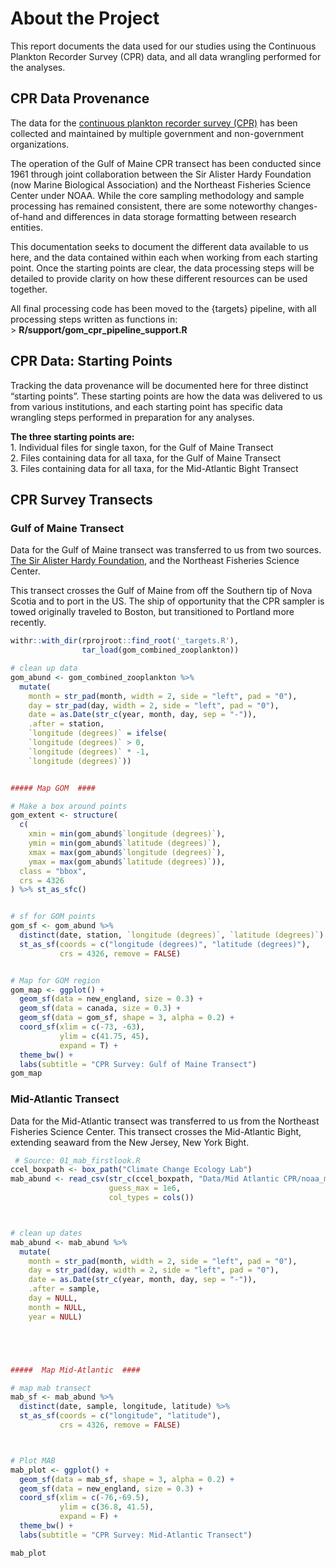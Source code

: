 # About the Project {#intro}

This report documents the data used for our studies using the Continuous Plankton Recorder Survey (CPR) data, and all data wrangling performed for the analyses.


## CPR Data Provenance

The data for the [continuous plankton recorder survey (CPR)](<https://www.cprsurvey.org/services/the-continuous-plankton-recorder/>) has been collected and maintained by multiple government and non-government organizations.

The operation of the Gulf of  Maine CPR transect has been conducted since 1961 through joint collaboration between the Sir Alister Hardy Foundation (now Marine Biological Association) and the Northeast Fisheries Science Center under NOAA. While the core sampling methodology and sample processing has remained consistent, there are some noteworthy changes-of-hand and differences in data storage formatting between research entities.

This documentation seeks to document the different data available to us here, and the data contained within each when working from each starting point. Once the starting points are clear, the data processing steps will be detailed to provide clarity on how these different resources can be used together.

All final processing code has been moved to the {targets} pipeline, with all processing steps written as functions in:\
> **R/support/gom_cpr_pipeline_support.R**


## CPR Data: Starting Points

Tracking the data provenance will be documented here for three distinct "starting points". These starting points are how the data was delivered to us from various institutions, and each starting point has specific data wrangling steps performed in preparation for any analyses.

**The three starting points are:**   
 1. Individual files for single taxon, for the Gulf of Maine Transect   
 2. Files containing data for all taxa, for the Gulf of Maine Transect   
 3. Files containing data for all taxa, for the Mid-Atlantic Bight Transect   


## CPR Survey Transects

### Gulf of Maine Transect

Data for the Gulf of Maine transect was transferred to us from two sources. [The Sir Alister Hardy Foundation](<https://www.cprsurvey.org/about-us/sir-alister-hardy-and-the-continuous-plankton-recorder-cpr-survey/>), and the Northeast Fisheries Science Center. 

This transect crosses the Gulf of Maine from off the Southern tip of Nova Scotia and to port in the US. The ship of opportunity that the CPR sampler is towed originally traveled to Boston, but transitioned to Portland more recently.

```r

withr::with_dir(rprojroot::find_root('_targets.R'), 
                tar_load(gom_combined_zooplankton))   

# clean up data
gom_abund <- gom_combined_zooplankton %>% 
  mutate(
    month = str_pad(month, width = 2, side = "left", pad = "0"),
    day = str_pad(day, width = 2, side = "left", pad = "0"),
    date = as.Date(str_c(year, month, day, sep = "-")),
    .after = station,
    `longitude (degrees)` = ifelse(
    `longitude (degrees)` > 0,
    `longitude (degrees)` * -1,
    `longitude (degrees)`))


##### Map GOM  ####

# Make a box around points
gom_extent <- structure(
  c(
    xmin = min(gom_abund$`longitude (degrees)`),
    ymin = min(gom_abund$`latitude (degrees)`),
    xmax = max(gom_abund$`longitude (degrees)`),
    ymax = max(gom_abund$`latitude (degrees)`)),
  class = "bbox",
  crs = 4326
) %>% st_as_sfc()


# sf for GOM points
gom_sf <- gom_abund %>% 
  distinct(date, station, `longitude (degrees)`, `latitude (degrees)`) %>% 
  st_as_sf(coords = c("longitude (degrees)", "latitude (degrees)"), 
           crs = 4326, remove = FALSE)


# Map for GOM region
gom_map <- ggplot() +
  geom_sf(data = new_england, size = 0.3) +
  geom_sf(data = canada, size = 0.3) +
  geom_sf(data = gom_sf, shape = 3, alpha = 0.2) +
  coord_sf(xlim = c(-73, -63),
           ylim = c(41.75, 45),
           expand = T) +
  theme_bw() +
  labs(subtitle = "CPR Survey: Gulf of Maine Transect")
gom_map
```


### Mid-Atlantic Transect

Data for the Mid-Atlantic transect was transferred to us from the Northeast Fisheries Science Center. This transect crosses the Mid-Atlantic Bight, extending seaward from the New Jersey, New York Bight.

```r
 # Source: 01_mab_firstlook.R
ccel_boxpath <- box_path("Climate Change Ecology Lab")
mab_abund <- read_csv(str_c(ccel_boxpath, "Data/Mid Atlantic CPR/noaa_mab_cpr_long.csv"), 
                      guess_max = 1e6, 
                      col_types = cols())



# clean up dates
mab_abund <- mab_abund %>% 
  mutate(
    month = str_pad(month, width = 2, side = "left", pad = "0"),
    day = str_pad(day, width = 2, side = "left", pad = "0"),
    date = as.Date(str_c(year, month, day, sep = "-")),
    .after = sample,
    day = NULL,
    month = NULL,
    year = NULL)





#####  Map Mid-Atlantic  ####

# map mab transect
mab_sf <- mab_abund %>% 
  distinct(date, sample, longitude, latitude) %>% 
  st_as_sf(coords = c("longitude", "latitude"), 
           crs = 4326, remove = FALSE)



# Plot MAB
mab_plot <- ggplot() +
  geom_sf(data = mab_sf, shape = 3, alpha = 0.2) +
  geom_sf(data = new_england, size = 0.3) +
  coord_sf(xlim = c(-76,-69.5),
           ylim = c(36.8, 41.5), 
           expand = F) +
  theme_bw() +
  labs(subtitle = "CPR Survey: Mid-Atlantic Transect")

mab_plot
```

